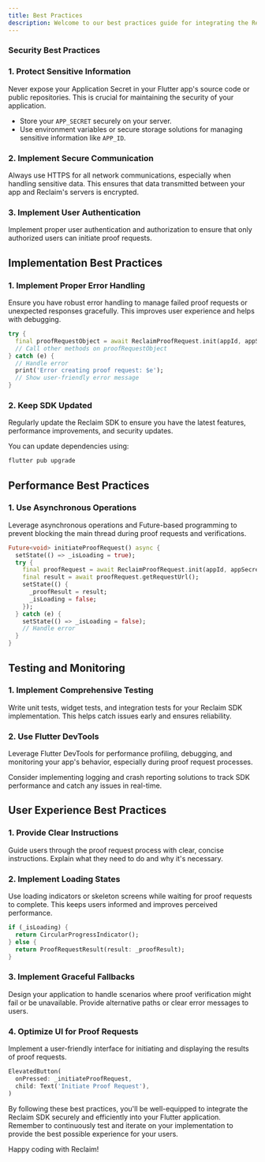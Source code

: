```yaml
---
title: Best Practices
description: Welcome to our best practices guide for integrating the Reclaim SDK into your Flutter application! Following these recommendations will help you implement Reclaim Protocol efficiently and securely.
---
```


### Security Best Practices

### 1. Protect Sensitive Information

<Callout type="warning">
  Never expose your Application Secret in your Flutter app's source code or public repositories. This is crucial for maintaining the security of your application.
</Callout>

- Store your `APP_SECRET` securely on your server.
- Use environment variables or secure storage solutions for managing sensitive information like `APP_ID`.

### 2. Implement Secure Communication

Always use HTTPS for all network communications, especially when handling sensitive data. This ensures that data transmitted between your app and Reclaim's servers is encrypted.

### 3. Implement User Authentication

Implement proper user authentication and authorization to ensure that only authorized users can initiate proof requests.

## Implementation Best Practices

### 1. Implement Proper Error Handling

Ensure you have robust error handling to manage failed proof requests or unexpected responses gracefully. This improves user experience and helps with debugging.

```dart
try {
  final proofRequestObject = await ReclaimProofRequest.init(appId, appSecret, providerId);
  // Call other methods on proofRequestObject
} catch (e) {
  // Handle error
  print('Error creating proof request: $e');
  // Show user-friendly error message
}
```

### 2. Keep SDK Updated

<Callout type="info">
  Regularly update the Reclaim SDK to ensure you have the latest features, performance improvements, and security updates.
</Callout>

You can update dependencies using:

```bash
flutter pub upgrade
```

## Performance Best Practices

### 1. Use Asynchronous Operations

Leverage asynchronous operations and Future-based programming to prevent blocking the main thread during proof requests and verifications.

```dart
Future<void> initiateProofRequest() async {
  setState(() => _isLoading = true);
  try {
    final proofRequest = await ReclaimProofRequest.init(appId, appSecret, providerId);
    final result = await proofRequest.getRequestUrl();
    setState(() {
      _proofResult = result;
      _isLoading = false;
    });
  } catch (e) {
    setState(() => _isLoading = false);
    // Handle error
  }
}
```

## Testing and Monitoring

### 1. Implement Comprehensive Testing

Write unit tests, widget tests, and integration tests for your Reclaim SDK implementation. This helps catch issues early and ensures reliability.

### 2. Use Flutter DevTools

Leverage Flutter DevTools for performance profiling, debugging, and monitoring your app's behavior, especially during proof request processes.

<Callout type="info">
  Consider implementing logging and crash reporting solutions to track SDK performance and catch any issues in real-time.
</Callout>

## User Experience Best Practices

### 1. Provide Clear Instructions

Guide users through the proof request process with clear, concise instructions. Explain what they need to do and why it's necessary.

### 2. Implement Loading States

Use loading indicators or skeleton screens while waiting for proof requests to complete. This keeps users informed and improves perceived performance.

```dart
if (_isLoading) {
  return CircularProgressIndicator();
} else {
  return ProofRequestResult(result: _proofResult);
}
```

### 3. Implement Graceful Fallbacks

Design your application to handle scenarios where proof verification might fail or be unavailable. Provide alternative paths or clear error messages to users.

### 4. Optimize UI for Proof Requests

Implement a user-friendly interface for initiating and displaying the results of proof requests.

```dart
ElevatedButton(
  onPressed: _initiateProofRequest,
  child: Text('Initiate Proof Request'),
)
```

By following these best practices, you'll be well-equipped to integrate the Reclaim SDK securely and efficiently into your Flutter application. Remember to continuously test and iterate on your implementation to provide the best possible experience for your users.

Happy coding with Reclaim!